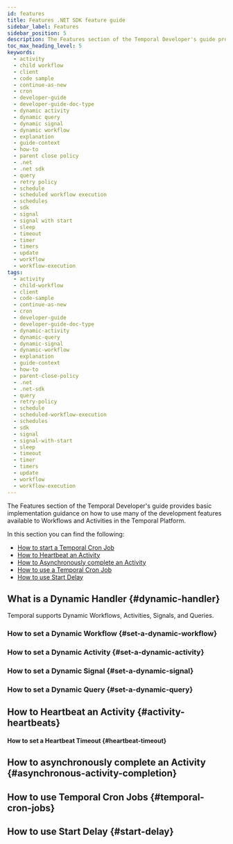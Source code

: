 ```yaml
---
id: features
title: Features .NET SDK feature guide
sidebar_label: Features
sidebar_position: 5
description: The Features section of the Temporal Developer's guide provides basic implementation guidance on how to use many of the development features available to Workflows and Activities in the Temporal Platform.
toc_max_heading_level: 5
keywords:
  - activity
  - child workflow
  - client
  - code sample
  - continue-as-new
  - cron
  - developer-guide
  - developer-guide-doc-type
  - dynamic activity
  - dynamic query
  - dynamic signal
  - dynamic workflow
  - explanation
  - guide-context
  - how-to
  - parent close policy
  - .net
  - .net sdk
  - query
  - retry policy
  - schedule
  - scheduled workflow execution
  - schedules
  - sdk
  - signal
  - signal with start
  - sleep
  - timeout
  - timer
  - timers
  - update
  - workflow
  - workflow-execution
tags:
  - activity
  - child-workflow
  - client
  - code-sample
  - continue-as-new
  - cron
  - developer-guide
  - developer-guide-doc-type
  - dynamic-activity
  - dynamic-query
  - dynamic-signal
  - dynamic-workflow
  - explanation
  - guide-context
  - how-to
  - parent-close-policy
  - .net
  - .net-sdk
  - query
  - retry-policy
  - schedule
  - scheduled-workflow-execution
  - schedules
  - sdk
  - signal
  - signal-with-start
  - sleep
  - timeout
  - timer
  - timers
  - update
  - workflow
  - workflow-execution
---
```


The Features section of the Temporal Developer's guide provides basic implementation guidance on how to use many of the development features available to Workflows and Activities in the Temporal Platform.

In this section you can find the following:

- [How to start a Temporal Cron Job](#temporal-cron-jobs)
- [How to Heartbeat an Activity](#activity-heartbeats)
- [How to Asynchronously complete an Activity](#asynchronous-activity-completion)
- [How to use a Temporal Cron Job](#temporal-cron-jobs)
- [How to use Start Delay](#start-delay)

## What is a Dynamic Handler {#dynamic-handler}

Temporal supports Dynamic Workflows, Activities, Signals, and Queries.

<!-- CONTENT-->

### How to set a Dynamic Workflow {#set-a-dynamic-workflow}

<!-- CONTENT-->

### How to set a Dynamic Activity {#set-a-dynamic-activity}

<!-- CONTENT-->

### How to set a Dynamic Signal {#set-a-dynamic-signal}

<!-- CONTENT-->

### How to set a Dynamic Query {#set-a-dynamic-query}

<!-- CONTENT-->

## How to Heartbeat an Activity {#activity-heartbeats}

<!-- CONTENT-->

#### How to set a Heartbeat Timeout {#heartbeat-timeout}

<!-- CONTENT-->

## How to asynchronously complete an Activity {#asynchronous-activity-completion}

<!-- CONTENT-->

## How to use Temporal Cron Jobs {#temporal-cron-jobs}

<!-- CONTENT-->

## How to use Start Delay {#start-delay}

<!-- CONTENT-->
